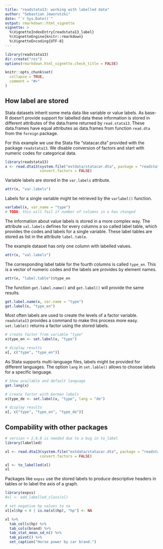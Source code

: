 ```yaml
---
title: "readstata13: working with labelled data"
author: "Sebastian Jeworutzki"
date: "`r Sys.Date()`"
output: rmarkdown::html_vignette
vignette: >
  %\VignetteIndexEntry{readstata13_label}
  %\VignetteEngine{knitr::rmarkdown}
  %\VignetteEncoding{UTF-8}
---
```


```r
library(readstata13)
dir.create("res")
options(rmarkdown.html_vignette.check_title = FALSE)

knitr::opts_chunk$set(
  collapse = TRUE,
  comment = "#>"
)
```

## How label are stored

Stata datasets inherit some meta data like variable or value labels. As base-R doesn't provide support for labelled data these information is stored in different attributes of the data.frame returned by `read.stata13`. These data.frames have equal attributes as data.frames from function `read.dta` from the `foreign` package.

For this example we use the Stata file "statacar.dta" provided with the package `readstata13`. We disable conversion of factors and start with numeric codes for categorical data.
```r
library(readstata13)
x <- read.dta13(system.file("extdata/statacar.dta", package = "readstata13"),
                convert.factors = FALSE)
```

Variable labels are stored in the `var.labels` attribute.
```r
attr(x, "var.labels")
```
Labels for a single variable might be retrieved by the `varlabel()` function.
```r
varlabel(x, var.name = "type")
# TODO: this will fail if number of columns in x has changed
```

The information about value labels is stored in a more complex way. The attribute `val.labels` defines for every columns a so called label table, which provides the codes and labels for a single variable. These label tables are stored as list in the attribute `label.table`.

The example dataset has only one column with labelled values.
```r
attr(x, "val.labels")
```
The corresponding label table for the fourth columns is called `type_en`. This is a vector of numeric codes and the labels are provides by element names.

```r
attr(x, "label.table")$type_en
```
The function `get.label.name()` and `get.label()` will provide the same results.
```r
get.label.name(x, var.name = "type")
get.label(x, "type_en")
```

Most often labels are used to create the levels of a factor variable. `readstata13` provides a command to make this process more easy. `set.lable()` returns a factor using the stored labels.

```r
# create factor from variable "type"
x$type_en <- set.label(x, "type")

# display results
x[, c("type", "type_en")]
```

As Stata supports multi-language files, labels might be provided for different languages. The option `lang` in `set.lable()` allows to choose labels for a specific language.

```r
# Show available and default language 
get.lang(x)

# create factor with German labels
x$type_de <- set.label(x, "type", lang = "de")

# display results
x[, c("type", "type_en", "type_de")]
```



## Compability with other packages

```r
# version > 2.8.0 is needed due to a bug in to_label
library(labelled)

xl <- read.dta13(system.file("extdata/statacar.dta", package = "readstata13"),
                convert.factors = FALSE)

xl <- to_labelled(xl)
xl
```

Packages like `expss` use the stored labels to produce descriptive headers in tables or to label the axis of a graph.

```r
library(expss)
#xl <- add_labelled_class(xl) 

# set negative hp values to na
xl[xl$hp < 0 | is.na(xl$hp), "hp"] <- NA

xl %>% 
  tab_cells(hp) %>% 
  tab_cols(brand) %>% 
  tab_stat_mean_sd_n() %>% 
  tab_pivot() %>%
  set_caption("Horse power by car brand.")

```

